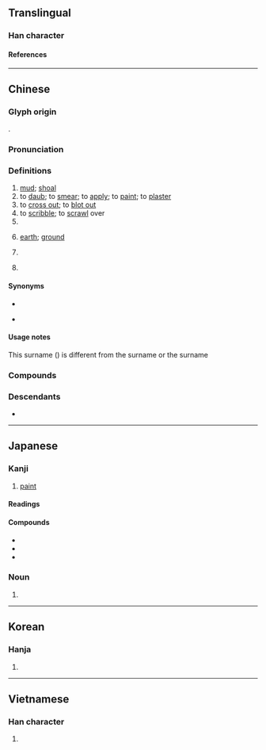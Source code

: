 {{also|凃|涂}}
{{character info}}
==Translingual==

===Han character===
{{Han char|rn=32|rad=土|as=10|sn=13|four=38104|canj=EDG|ids=⿱涂土}}

====References====
{{Han ref|kx=0235.200|dkj=05338|dj=0473.120|hdz=10474.080|uh=5857}}

----

==Chinese==
{{zh-forms|s=涂|alt=涂-“road”,斁-“to daub”}}
{{zh-wp|zh:塗姓}}

===Glyph origin===
{{Han etym}}
{{Han compound|涂|土|ls=psc|c1=p|c2=s|t2=earth; dirt}}.

===Pronunciation===
{{zh-pron
|m=tú
|m-s=
|c=tou4
|c-t=
|h=pfs=
|j=
|md=dù/tù
|md_note=dù - verb; tù - noun
|mn=thô͘/tô͘
|mn_note=thô͘ - vernacular (noun); tô͘ - literary (verb)
|mn-t=tu5/tou5
|mn-t_note=tou5 - “mud, shoal, earth, ground”
|w=3du
|x=
|mc=y
|oc=y
|cat=n,v
}}

===Definitions===
{{zh-hanzi}}

# [[mud]]; [[shoal]]
# to [[daub]]; to [[smear]]; to [[apply]]; to [[paint]]; to [[plaster]]
# to [[cross out]]; to [[blot out]]
# to [[scribble]]; to [[scrawl]] over
# {{zh-alt-form|途|[[road]]}}
# {{lb|zh|Min Nan}} [[earth]]; [[ground]]
# {{zh-alt-lb|嵞|峹}} {{zh-used|塗山}}
# {{surname|zh}}

====Synonyms====
* {{s|mud}}
{{zh-dial|泥}}
* {{s|earth}}
{{zh-dial|土}}

====Usage notes====
This surname ({{zh-l|塗}}) is different from the surname {{zh-l|涂}} or the surname {{zh-l|凃}}

===Compounds===
{{zh-der|一時糊塗|塗改|坦塗|中塗|塗層|塗炭|塗潦|彗氾畫塗|彈塗魚|塗鴉|半塗而罷|塗飾|三塗|塗山|塗色|孤塗|塗乙|塗抹詩書|塵飯塗羹|困處泥塗|塗說|塗附|塗炭生民|塗料|塗地|一塌糊塗|塗脂抹粉|塗炭生靈|塗澤|塗抹|塗刷|塗寫|一敗塗地|信筆塗鴉|塗金|戒塗|披髮塗面|星點彈塗|泥塗|民怨盈塗|曳尾塗中|殊塗一致|海塗|當塗|殊塗同會|殊塗同致|民生塗炭|生靈塗地|曳尾泥塗|生靈塗炭|烏塗水|生民塗炭|擿埴索塗|東塗西抹|烏塗|殊塗同歸|民墜塗炭|胡塗|肝膽塗地|霑體塗足|糊塗帳|糊裡糊塗|難得糊塗|糊里糊塗|裝糊塗|糊塗蛋|肝腦塗地|胡裡胡塗|隱形塗料|老糊塗|脣如塗朱|脣若塗硃|脣若塗脂|糊塗蟲|道聽塗說|道盡塗殫|豺狼當塗|糊塗|塗跤:thô͘-kha|塗粉:thô͘-hún|湳塗|聰明一世，糊塗一時|雞屎落塗，也有三寸煙:ke sái lo̍h thô͘, iā ū saⁿ chhùn ian;Min Nan}}

===Descendants===
* {{desc|bor=1|th|ทา||to smear; to paint}}

{{zh-cat|Elementary}}

----

==Japanese==

===Kanji===
{{ja-kanji|grade=c|rs=土10}}

# [[paint]]

====Readings====
{{ja-readings
|on=と
|kun=ぬ-る, どろ-, まみ-れる
}}

====Compounds====
{{top2}}
* {{ja-r|塗%装|と%そう}}
* {{ja-r|塗%料|と%りょう}}
* {{ja-r|糊%塗|こ%と}}
{{bottom}}

===Noun===
{{ja-noun|ぬり}}

# {{alternative spelling of|ja|塗り}}

----

==Korean==

===Hanja===
{{ko-hanja|hangeul=도|rv=do|mr=to}}

# {{rfdef|ko|sort=土10}}

----

==Vietnamese==

===Han character===
{{vi-readings|reading=đồ, đừ|rs=土10}}

# {{rfdef|vi|sort=土10}}